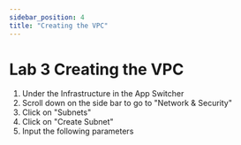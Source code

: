 ```yaml
---
sidebar_position: 4
title: "Creating the VPC"
---
```





      

# Lab 3 Creating the VPC 
1.  Under the Infrastructure in the App Switcher
2.  Scroll down on the side bar to go to "Network & Security"
3.  Click on "Subnets"
4.  Click on "Create Subnet" 
5.  Input the following parameters

